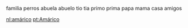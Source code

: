 familia
perros
abuela
abuelo
tio
tia
primo
prima
papa
mama
casa
amigos

[[nl:amárico]]
[[pt:Amárico]]